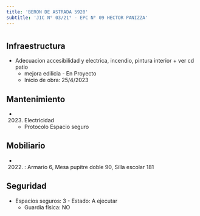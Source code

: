 ```yaml
---
title: 'BERON DE ASTRADA 5920'
subtitle: 'JIC N° 03/21° - EPC N° 09 HECTOR PANIZZA'
---
```


#
## Infraestructura

* Adecuacion accesibilidad y electrica, incendio, pintura interior + ver cd patio 
    + mejora edilicia - En Proyecto 
    + Inicio de obra: 25/4/2023 






## Mantenimiento

*  (2023) Electricidad 
    + Protocolo Espacio seguro





## Mobiliario

*  (2022) : Armario 6, Mesa pupitre doble 90, Silla escolar 181 





## Seguridad

*  Espacios seguros: 3 - Estado: A ejecutar 
    + Guardia física: NO



